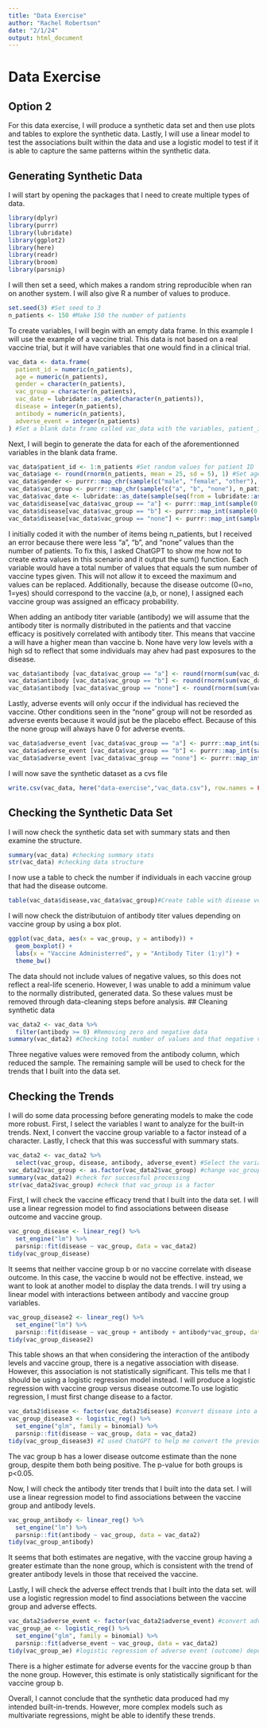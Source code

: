---
title: "Data Exercise"
author: "Rachel Robertson"
date: "2/1/24"
output: html_document
---
# Data Exercise
## Option 2
 For this data exercise, I will produce a synthetic data set and then use plots and tables to explore the synthetic data. Lastly, I will use a linear model to test the associations built within the data and use a logistic model to test if it is able to capture the same patterns within the synthetic data.
 
## Generating Synthetic Data
I will start by opening the packages that I need to create multiple types of data.
```{r}
library(dplyr)
library(purrr)
library(lubridate)
library(ggplot2)
library(here)
library(readr)
library(broom)
library(parsnip)
```
I will then set a seed, which makes a random string reproducible when ran on another system. I will also give R a number of values to produce.
```{r}
set.seed(3) #Set seed to 3
n_patients <- 150 #Make 150 the number of patients
```
To create variables, I will begin with an empty data frame. In this example I will use the example of a vaccine trial. This data is not based on a real vaccine trial, but it will have variables that one would find in a clinical trial.
```{r}
vac_data <- data.frame(
  patient_id = numeric(n_patients),
  age = numeric(n_patients),
  gender = character(n_patients),
  vac_group = character(n_patients),
  vac_date = lubridate::as_date(character(n_patients)),
  disease = integer(n_patients),
  antibody = numeric(n_patients),
  adverse_event = integer(n_patients)
) #Set a blank data frame called vac_data with the variables, patient_id, age, gender, vac_group, vac_date, disease, antibody, and adverse_event
```
Next, I will begin to generate the data for each of the aforementionned variables in the blank data frame.
```{r}
vac_data$patient_id <- 1:n_patients #Set random values for patient ID
vac_data$age <- round(rnorm(n_patients, mean = 25, sd = 5), 1) #Set age to be normally distributed with a mean of 25 and sd of 5
vac_data$gender <- purrr::map_chr(sample(c("male", "female", "other"), n_patients, replace= TRUE), as.character) #Set gender to be male, female, or other
vac_data$vac_group <- purrr::map_chr(sample(c("a", "b", "none"), n_patients, replace= TRUE), as.character) #Set the vaccine group to a theoretical dose a (a), dose value b (b), or to no vaccine (none)
vac_data$vac_date <- lubridate::as_date(sample(seq(from = lubridate::as_date("2023-01-01"), to = lubridate::as_date("2023-12-31"), by = "days"), n_patients, replace = TRUE)) #Set the date values to be randomly assigned by day between the first day and last day of the year 2023
vac_data$disease[vac_data$vac_group == "a"] <- purrr::map_int(sample(0:1, sum(vac_data$vac_group == "a"), replace = TRUE, prob = c(0.9, 0.1)), as.integer) #Set disease as 1 and no disease as 0, with a 90% vaccine efficacy for vaccine a
vac_data$disease[vac_data$vac_group == "b"] <- purrr::map_int(sample(0:1, sum(vac_data$vac_group == "b"), replace = TRUE, prob = c(0.85, 0.15)), as.integer) #Set vaccine b efficacy to be 85%
vac_data$disease[vac_data$vac_group == "none"] <- purrr::map_int(sample(0:1, sum(vac_data$vac_group == "none"), replace = TRUE, prob = c(0.5, 0.5)), as.integer) #Set the disease outcome to be 50% chances that one will get the disease (1) or not (0) without recieving a vaccine (none)
```
I initially coded it with the number of items being n_patients, but I received an error because there were less "a", "b", and "none" values than the number of patients. To fix this, I asked ChatGPT to show me how not to create extra values in this scenario and it output the sum() function. Each variable would have a total number of values that equals the sum number of vaccine types given. This will not allow it to exceed the maximum and values can be replaced. 
Additionally, because the disease outcome (0=no, 1=yes) should correspond to the vaccine (a,b, or none), I assigned each vaccine group was assigned an efficacy probability.

When adding an antibody titer variable (antibody) we will assume that the antibody titer is normally distributed in the patients and that vaccine efficacy is positively correlated with antibody titer. This means that vaccine a will have a higher mean than vaccine b. None have very low levels with a high sd to reflect that some individuals may ahev had past exposures to the disease.
```{r}
vac_data$antibody [vac_data$vac_group == "a"] <- round(rnorm(sum(vac_data$vac_group == "a"), mean = 40, sd = 5), 1) #The first vaccine has the highest probability of preventing disease so it has the highest mean antibody titer of 1:40 and a small standard deviation
vac_data$antibody [vac_data$vac_group == "b"] <- round(rnorm(sum(vac_data$vac_group == "b"), mean = 32, sd = 5), 1) #The second vaccine has the second highest probability of preventing disease so it has the second highest mean antibody titer of 1:32
vac_data$antibody [vac_data$vac_group == "none"] <- round(rnorm(sum(vac_data$vac_group == "none"), mean = 10, sd = 10), 1) #No vaccine has a mean of 10 with a high standard deviation, of 10, to account for past exposures at different time points
```
Lastly, adverse events will only occur if the individual has recieved the vaccine. Other conditions seen in the "none" group will not be resorded as adverse events because it would jsut be the placebo effect. Because of this the none group will always have 0 for adverse events.
```{r}
vac_data$adverse_event [vac_data$vac_group == "a"] <- purrr::map_int(sample(0:1, sum(vac_data$vac_group == "a"), replace = TRUE, prob = c(0.6, 0.4)), as.integer) #Setting adverse event probability for vaccine a to 40%
vac_data$adverse_event [vac_data$vac_group == "b"] <- purrr::map_int(sample(0:1, sum(vac_data$vac_group == "b"), replace = TRUE, prob = c(0.8, 0.2)), as.integer) #Setting adverse event probability for vaccine b to 20%
vac_data$adverse_event [vac_data$vac_group == "none"] <- purrr::map_int(sample(0:1, sum(vac_data$vac_group == "none"), replace = TRUE, prob = c(1.0, 0.0)), as.integer)  #Setting adverse event probability for no vaccine to 0%
```
I will now save the synthetic dataset as a cvs file
```{r}
write.csv(vac_data, here("data-exercise","vac_data.csv"), row.names = FALSE)
```
## Checking the Synthetic Data Set
I will now check the synthetic data set with summary stats and then examine the structure.
```{r}
summary(vac_data) #checking summary stats
str(vac_data) #checking data structure
```
I now use a table to check the number if individuals in each vaccine group that had the disease outcome.
```{r}
table(vac_data$disease,vac_data$vac_group)#Create table with disease versus vaccine group
```
I will now check the distributuion of antibody titer values depending on vaccine group by using a box plot.
```{r}
ggplot(vac_data, aes(x = vac_group, y = antibody)) +
  geom_boxplot() +
  labs(x = "Vaccine Administerred", y = "Antibody Titer (1:y)") +
  theme_bw()
```
The data should not include values of negative values, so this does not reflect a real-life scenerio. However, I was unable to add a minimum value to the normally distributed, generated data. So these values must be removed through data-cleaning steps before analysis.
## Cleaning synthetic data
```{r}
vac_data2 <- vac_data %>%
  filter(antibody >= 0) #Removing zero and negative data
summary(vac_data2) #Checking total number of values and that negative values of antibody were removed
```
Three negative values were removed from the antibody column, which reduced the sample. The remaining sample will be used to check for the trends that I built into the data set.

## Checking the Trends
I will do some data processing before generating models to make the code more robust.
First, I select the variables I want to analyze for the built-in trends. Next, I convert the vaccine group variable to a factor instead of a character. Lastly, I check that this was successful with summary stats.
```{r}
vac_data2 <- vac_data2 %>%  
  select(vac_group, disease, antibody, adverse_event) #Select the variables to analyze from vac_data2
vac_data2$vac_group <- as.factor(vac_data2$vac_group) #change vac_group from a character to a factor
summary(vac_data2) #check for successful processing
str(vac_data2$vac_group) #check that vac_group is a factor
```
First, I will check the vaccine efficacy trend that I built into the data set. I will use a linear regression model to find associations between disease outcome and vaccine group.
```{r}
vac_group_disease <- linear_reg() %>%
  set_engine("lm") %>%
  parsnip::fit(disease ~ vac_group, data = vac_data2)
tidy(vac_group_disease)
```
It seems that neither vaccine group b or no vaccine correlate with disease outcome. In this case, the vaccine b would not be effective.
instead, we want to look at another model to display the data trends.
I will try using a linear model with interactions between antibody and vaccine group variables.
```{r}
vac_group_disease2 <- linear_reg() %>%
  set_engine("lm") %>%
  parsnip::fit(disease ~ vac_group + antibody + antibody*vac_group, data = vac_data2)
tidy(vac_group_disease2)
```
This table shows an that when considering the interaction of the antibody levels and vaccine group, there is a negative association with disease. However, this association is not statistically significant.
This tells me that I should be using a logistic regression model instead. I will produce a logistic regression with vaccine group versus disease outcome.To use logistic regression, I must first change disease to a factor.
```{r}
vac_data2$disease <- factor(vac_data2$disease) #convert disease into a factor rather than an integer
vac_group_disease3 <- logistic_reg() %>%
  set_engine("glm", family = binomial) %>%
  parsnip::fit(disease ~ vac_group, data = vac_data2)
tidy(vac_group_disease3) #I used ChatGPT to help me convert the previous code I used for a linear model to code that produces a logistic regression
```
The vac group b has a lower disease outcome estimate than the none group, despite them both being positive. The p-value for both groups is p<0.05.

Now, I will check the antibody titer trends that I built into the data set. I will use a linear regression model to find associations between the vaccine group and antibody levels.
```{r}
vac_group_antibody <- linear_reg() %>%
  set_engine("lm") %>%
  parsnip::fit(antibody ~ vac_group, data = vac_data2)
tidy(vac_group_antibody)
```
It seems that both estimates are negative, with the vaccine group having a greater estimate than the none group, which is consistent with the trend of greater antibody levels in those that received the vaccine.


Lastly, I will check the adverse effect trends that I built into the data set.  will use a logistic regression model to find associations between the vaccine group and adverse effects.
```{r}
vac_data2$adverse_event <- factor(vac_data2$adverse_event) #convert adverse event into a factor rather than an integer
vac_group_ae <- logistic_reg() %>%
  set_engine("glm", family = binomial) %>%
  parsnip::fit(adverse_event ~ vac_group, data = vac_data2)
tidy(vac_group_ae) #logistic regression of adverse event (outcome) depending on vaccine group
```
There is a higher estimate for adverse events for the vaccine group b than the none group. However, this estimate is only statistically significant for the vaccine group b. 

Overall, I cannot conclude that the synthetic data produced had my intended built-in-trends. However, more complex models such as multivariate regressions, might be able to identify these trends.
